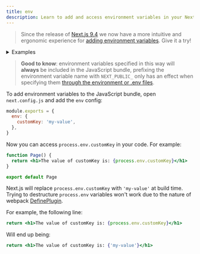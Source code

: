 ```yaml
---
title: env
description: Learn to add and access environment variables in your Next.js application at build time.
---
```


> Since the release of [Next.js 9.4](https://nextjs.org/blog/next-9-4) we now have a more intuitive and ergonomic experience for [adding environment variables](/docs/app/building-your-application/configuring/environment-variables). Give it a try!

<details>
  <summary>Examples</summary>

- [With env](https://github.com/vercel/next.js/tree/canary/examples/with-env-from-next-config-js)

</details>

> **Good to know**: environment variables specified in this way will **always** be included in the JavaScript bundle, prefixing the environment variable name with `NEXT_PUBLIC_` only has an effect when specifying them [through the environment or .env files](/docs/app/building-your-application/configuring/environment-variables).

To add environment variables to the JavaScript bundle, open `next.config.js` and add the `env` config:

```js filename="next.config.js"
module.exports = {
  env: {
    customKey: 'my-value',
  },
}
```

Now you can access `process.env.customKey` in your code. For example:

```jsx
function Page() {
  return <h1>The value of customKey is: {process.env.customKey}</h1>
}

export default Page
```

Next.js will replace `process.env.customKey` with `'my-value'` at build time. Trying to destructure `process.env` variables won't work due to the nature of webpack [DefinePlugin](https://webpack.js.org/plugins/define-plugin/).

For example, the following line:

```jsx
return <h1>The value of customKey is: {process.env.customKey}</h1>
```

Will end up being:

```jsx
return <h1>The value of customKey is: {'my-value'}</h1>
```
